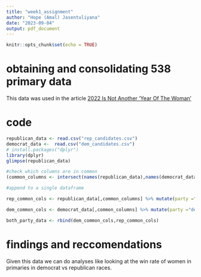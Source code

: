 ```yaml
---
title: "week1_assignment"
author: "Hope (Amal) Jasentuliyana"
date: "2023-09-04"
output: pdf_document
---
```


```r
knitr::opts_chunk$set(echo = TRUE)
```

# obtaining and consolidating 538 primary data

This data was used in the article [2022 Is Not Another 'Year Of The Woman'](https://fivethirtyeight.com/features/2022-women-candidates-data/)

# code 
```r
republican_data <- read.csv("rep_candidates.csv")
democrat_data <-  read.csv("dem_candidates.csv")
# install.packages("dplyr")
library(dplyr)
glimpse(republican_data)

#check which columns are in common
(common_columns <- intersect(names(republican_data),names(democrat_data)))

#append to a single dataframe

rep_common_cols <- republican_data[,common_columns] %>% mutate(party ="republican")

dem_common_cols <- democrat_data[,common_columns] %>% mutate(party ="democrat")

both_party_data <- rbind(dem_common_cols,rep_common_cols)

```

# findings and reccomendations

Given this data we can do analyses like looking at the win rate of women in primaries in democrat vs republican races.
